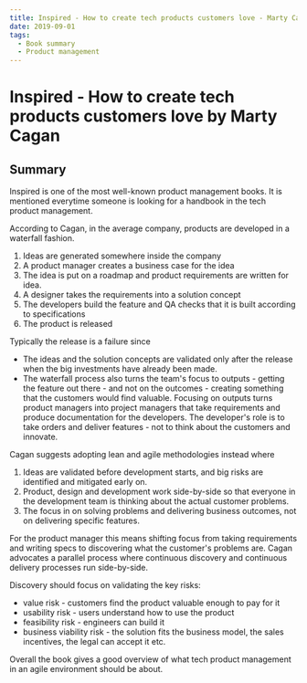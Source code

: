 ```yaml
---
title: Inspired - How to create tech products customers love - Marty Cagan
date: 2019-09-01
tags:
  - Book summary
  - Product management
---
```


# Inspired - How to create tech products customers love by Marty Cagan

## Summary

Inspired is one of the most well-known product management books. It is mentioned everytime someone is looking for a handbook in the tech product management.

According to Cagan, in the average company, products are developed in a waterfall fashion. 
1. Ideas are generated somewhere inside the company
2. A product manager creates a business case for the idea
3. The idea is put on a roadmap and product requirements are written for idea.
4. A designer takes the requirements into a solution concept
5. The developers build the feature and QA checks that it is built according to specifications
6. The product is released

Typically the release is a failure since 
- The ideas and the solution concepts are validated only after the release when the big investments have already been made.
- The waterfall process also turns the team's focus to outputs - getting the feature out there - and not on the outcomes - creating something that the customers would find valuable. 
Focusing on outputs turns product managers into project managers that take requirements and produce documentation for the developers. The developer's role is to take orders and deliver features - not to think about the customers and innovate. 

Cagan suggests adopting lean and agile methodologies instead where
1. Ideas are validated before development starts, and big risks are identified and mitigated early on. 
2. Product, design and development work side-by-side so that everyone in the development team is thinking about the actual customer problems.
3. The focus in on solving problems and delivering business outcomes, not on delivering specific features.

For the product manager this means shifting focus from taking requirements and writing specs to discovering what the customer's problems are. Cagan advocates a parallel process where continuous discovery and continuous delivery processes run side-by-side. 

Discovery should focus on validating the key risks:
- value risk - customers find the product valuable enough to pay for it
- usability risk - users understand how to use the product
- feasibility risk - engineers can build it
- business viability risk - the solution fits the business model, the sales incentives, the legal can accept it etc.

Overall the book gives a good overview of what tech product management in an agile environment should be about.


